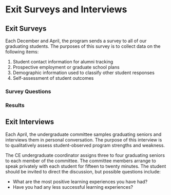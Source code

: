 # Exit Surveys and Interviews {#sec-exit}

## Exit Surveys {#sec-survey}
Each December and April, the program sends a survey to all of our graduating
students. The purposes of this survey is to collect data on the following items:

  1. Student contact information for alumni tracking 
  2. Prospective employment or graduate school plans
  3. Demographic information used to classify other student responses
  4. Self-assessment of student outcomes

### Survey Questions

### Results

## Exit Interviews {#sec-interview}

Each April, the undergraduate committee samples graduating seniors and interviews them in personal conversation. The purpose of this interview is to qualitatively assess student-observed program strengths and weakness.

The CE undergraduate coordinator assigns three to four graduating seniors to each member of the committee. The committee members arrange to speak privately with each student for fifteen to twenty minutes. The student should be invited to direct the discussion, but possible questions include: 

  - What are the most positive learning experiences you have had?
  - Have you had any less successful learning experiences?

